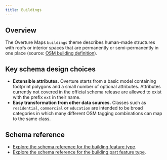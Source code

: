 ```yaml
---
title: Buildings
---
```


## Overview

The Overture Maps `buildings` theme describes human-made structures with roofs or interior spaces that are permanently or semi-permanently in one place (source: [OSM building definition](https://wiki.openstreetmap.org/wiki/Key:building)).

## Key schema design choices

- **Extensible attributes.** Overture starts from a basic model containing footprint polygons and a small number of optional attributes. Attributes currently not covered in the official schema release are allowed to exist with the prefix `ext` in their name.
- **Easy transformation from other data sources.** Classes such as `residential`, `commercial` or `education` are intended to be broad categories in which many different OSM tagging combinations can map to the same class.

## Schema reference

- [Explore the schema reference for the building feature type](https://docs.overturemaps.org/schema/reference/buildings/building).
- [Explore the schema reference for the building part feature type](https://docs.overturemaps.org/schema/reference/buildings/building_part).

